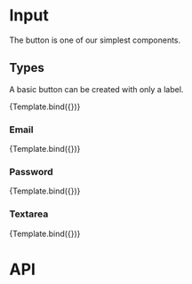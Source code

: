

<Meta
  title="Forms/Input"
  component={Input}
/>


# Input
The button is one of our simplest components.

## Types
A basic button can be created with only a label.

<Canvas>
  <Story
    name="Default"
    args={{
      type: 'text',
      placeholder: 'Default input'
    }}
  >
    {Template.bind({})}
  </Story>
</Canvas>

### Email
<Canvas>
  <Story
    name="Email"
    args={{
      type: 'email',
      placeholder: 'Email input'
    }}
  >
    {Template.bind({})}
  </Story>
</Canvas>

### Password
<Canvas>
  <Story
    name="Password"
    args={{
      type: 'password',
      placeholder: 'Password input'
    }}
  >
    {Template.bind({})}
  </Story>
</Canvas>

### Textarea
<Canvas>
  <Story
    name="Textarea"
    args={{
      type: 'textarea',
      placeholder: 'Textarea'
    }}
  >
    {Template.bind({})}
  </Story>
</Canvas>

# API
<ArgsTable of={Input} />

